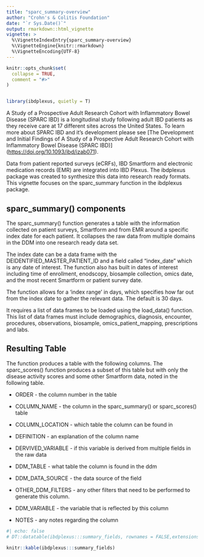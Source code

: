 ```yaml
---
title: "sparc_summary-overview"
author: "Crohn's & Colitis Foundation"
date: "`r Sys.Date()`"
output: rmarkdown::html_vignette
vignette: >
  %\VignetteIndexEntry{sparc_summary-overview}
  %\VignetteEngine{knitr::rmarkdown}
  %\VignetteEncoding{UTF-8}
---
```


```r


knitr::opts_chunk$set(
  collapse = TRUE,
  comment = "#>"
)


library(ibdplexus, quietly = T)
```

A Study of a Prospective Adult Research Cohort with Inflammatory Bowel Disease (SPARC IBD) is a longitudinal study following adult IBD patients as they receive care at 17 different sites across the United States. To learn more about SPARC IBD and it's development please see [The Development and Initial Findings of A Study of a Prospective Adult Research Cohort with Inflammatory Bowel Disease (SPARC IBD)] (<https://doi.org/10.1093/ibd/izab071>).

Data from patient reported surveys (eCRFs), IBD Smartform and electronic medication records (EMR) are integrated into IBD Plexus. The ibdplexus package was created to synthesize this data into research ready formats. This vignette focuses on the sparc_summary function in the ibdplexus package.

## sparc_summary() components

The sparc_summary() function generates a table with the information collected on patient surveys, Smartform and from EMR around a specific index date for each patient. It collapses the raw data from multiple domains in the DDM into one research ready data set.

The index date can be a data frame with the DEIDENTIFIED_MASTER_PATIENT_ID and a field called "index_date" which is any date of interest. The function also has built in dates of interest including time of enrollment, enodscopy, biosample collection, omics date, and the most recent Smartform or patient survey date.

The function allows for a 'index range' in days, which specifies how far out from the index date to gather the relevant data. The default is 30 days.

It requires a list of data frames to be loaded using the load_data() function. This list of data frames must include demographics, diagnosis, encounter, procedures, observations, biosample, omics_patient_mapping, prescriptions and labs.

## Resulting Table

The function produces a table with the following columns. The sparc_scores() function produces a subset of this table but with only the disease activity scores and some other Smartform data, noted in the following table.

-   ORDER - the column number in the table

-   COLUMN_NAME - the column in the sparc_summary() or sparc_scores() table

-   COLUMN_LOCATION - which table the column can be found in

-   DEFINITION - an explanation of the column name

-   DERVIVED_VARIABLE - if this variable is derived from multiple fields in the raw data

-   DDM_TABLE - what table the column is found in the ddm

-   DDM_DATA_SOURCE - the data source of the field

-   OTHER_DDM_FILTERS - any other filters that need to be performed to generate this column.

-   DDM_VARIABLE - the variable that is reflected by this column

-   NOTES - any notes regarding the column

```r
#| echo: false
# DT::datatable(ibdplexus:::summary_fields, rownames = FALSE,extensions = 'Buttons', options = list(dom = 'Bfrtip', buttons = c('copy', 'excel')))

knitr::kable(ibdplexus:::summary_fields)

```
